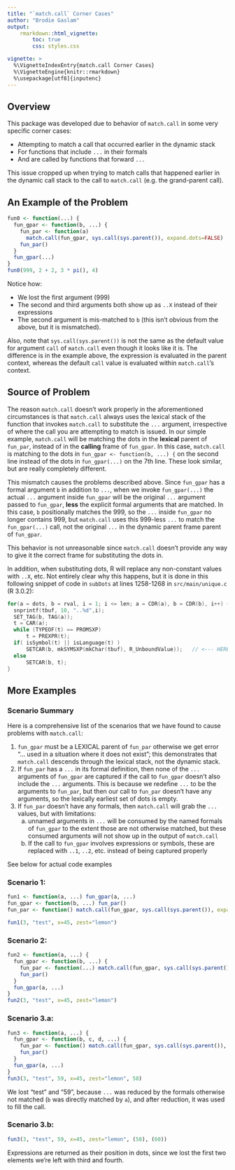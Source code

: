 ```yaml
---
title: "`match.call` Corner Cases"
author: "Brodie Gaslam"
output:
    rmarkdown::html_vignette:
        toc: true
        css: styles.css

vignette: >
  %\VignetteIndexEntry{match.call Corner Cases}
  %\VignetteEngine{knitr::rmarkdown}
  %\usepackage[utf8]{inputenc}
---
```


## Overview

This package was developed due to behavior of `match.call` in some very specific
corner cases:

* Attempting to match a call that occurred earlier in the dynamic stack
* For functions that include `...` in their formals
* And are called by functions that forward `...`

This issue cropped up when trying to match calls that happened earlier in the
dynamic call stack to the call to `match.call` (e.g. the grand-parent call).

## An Example of the Problem

```r
fun0 <- function(...) {
  fun_gpar <- function(b, ...) {
    fun_par <- function(a)
      match.call(fun_gpar, sys.call(sys.parent()), expand.dots=FALSE)
    fun_par()
  }
  fun_gpar(...)
}
fun0(999, 2 + 2, 3 * pi(), 4)
```

Notice how:

* We lost the first argument (999)
* The second and third arguments both show up as `..X` instead of their expressions
* The second argument is mis-matched to `b` (this isn't obvious from the above,
  but it is mismatched).

Also, note that `sys.call(sys.parent())` is not the same as the default value for
argument `call` of `match.call` even though it looks like it is.  The difference
is in the example above, the expression is evaluated in the parent context,
whereas the default `call` value is evaluated within `match.call`'s context.

## Source of Problem

The reason `match.call` doesn't work properly in the aforementioned circumstances
is that `match.call` always uses the lexical stack of the function that invokes
`match.call` to substitute the `...` argument, irrespective of where the call
you are attempting to match is issued.  In our simple example, `match.call` will
be matching the dots in the **lexical** parent of `fun_par`, instead of in the
**calling** frame of `fun_gpar`.  In this case, `match.call` is matching to the
dots in `fun_gpar <- function(b, ...) {` on the second line instead of the dots
in `fun_gpar(...)` on the 7th line.  These look similar, but are really
completely different.

This mismatch causes the problems described above.  Since `fun_gpar` has a
formal argument `b` in addition to `...`, when we invoke `fun_gpar(...)` the
actual `...` argument inside `fun_gpar` will be the original `...` argument
passed to `fun_gpar`, **less** the explicit formal arguments that are matched.
In this case, `b` positionally matches the 999, so the `...` inside
`fun_gpar` no longer contains 999, but `match.call` uses this 999-less `...` to
match the `fun_gpar(...)` call, not the original `...` in the dynamic parent
frame parent of `fun_gpar`.

This behavior is not unreasonable since `match.call` doesn't provide any way to
give it the correct frame for substituting the dots in.

In addition, when substituting dots, R will replace any non-constant values with
`..X`, etc.  Not entirely clear why this happens, but it is done in this following
snippet of code in `subDots` at lines 1258-1268 in `src/main/unique.c` (R 3.0.2):

```c
for(a = dots, b = rval, i = 1; i <= len; a = CDR(a), b = CDR(b), i++) {
  snprintf(tbuf, 10, "..%d",i);
  SET_TAG(b, TAG(a));
  t = CAR(a);
  while (TYPEOF(t) == PROMSXP)
      t = PREXPR(t);
  if( isSymbol(t) || isLanguage(t) )
      SETCAR(b, mkSYMSXP(mkChar(tbuf), R_UnboundValue));   // <--- HERE
  else
      SETCAR(b, t);
}
```

## More Examples

### Scenario Summary

Here is a comprehensive list of the scenarios that we have found to cause
problems with `match.call`:

1. `fun_gpar` must be a LEXICAL parent of `fun_par` otherwise we get error
   "... used in a situation where it does not exist"; this demonstrates that
   `match.call` descends through the lexical stack, not the dynamic stack.
2. If `fun_par` has a `...` in its formal definition, then none of the
   `...` arguments of `fun_gpar` are captured if the call to `fun_gpar`
   doesn't also include the `...` arguments. This is because we redefine
   `...` to be the arguments to `fun_par`, but then our call to `fun_par`
   doesn't have any arguments, so the lexically earliest set of dots is empty.
3. If `fun_par` doesn't have any formals, then `match.call` will grab
   the `...` values, but with limitations:
     a. unnamed arguments in `...` will be consumed by the named formals of
        `fun_gpar` to the extent those are not otherwise matched, but
       these consumed arguments will not show up in the output of `match.call`
     b. If the call to `fun_gpar` involves expressions or symbols, these are
        replaced with `..1`, `..2`, etc. instead of being captured properly

See below for actual code examples

### Scenario 1:

```r
fun1 <- function(a, ...) fun_gpar(a, ...)
fun_gpar <- function(b, ...) fun_par()
fun_par <- function() match.call(fun_gpar, sys.call(sys.parent()), expand.dots=F)

fun1(3, "test", x=45, zest="lemon")
```

### Scenario 2:

```r
fun2 <- function(a, ...) {
  fun_gpar <- function(b, ...) {
    fun_par <- function(...) match.call(fun_gpar, sys.call(sys.parent()), expand.dots=F)
    fun_par()
  }
  fun_gpar(a, ...)
}
fun2(3, "test", x=45, zest="lemon")
```

### Scenario 3.a:
```r
fun3 <- function(a, ...) {
  fun_gpar <- function(b, c, d, ...) {
    fun_par <- function() match.call(fun_gpar, sys.call(sys.parent()), expand.dots=F)
    fun_par()
  }
  fun_gpar(a, ...)
}
fun3(3, "test", 59, x=45, zest="lemon", 58)
```
We lost "test" and "59", because `...` was reduced by the formals otherwise
not matched (`b` was directly matched by `a`), and after reduction, it was
used to fill the call.

### Scenario 3.b:
```r
fun3(3, "test", 59, x=45, zest="lemon", (58), (60))
```

Expressions are returned as their position in dots, since we lost the first two elements we're left with third and fourth.
